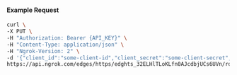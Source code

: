 
#### Example Request

```bash
curl \
-X PUT \
-H "Authorization: Bearer {API_KEY}" \
-H "Content-Type: application/json" \
-H "Ngrok-Version: 2" \
-d '{"client_id":"some-client-id","client_secret":"some-client-secret","enabled":true,"issuer":"https://accounts.google.com","scopes":["profile"]}' \
https://api.ngrok.com/edges/https/edghts_32ELHlTLoKLfn0AJcdbjUCs6UVn/routes/edghtsrt_32ELHqdXlPeZyxgbiMxkDN3G06h/oidc
```
